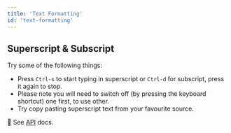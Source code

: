 ```yaml
---
title: 'Text Formatting'
id: 'text-formatting'
---
```



## Superscript & Subscript

<VanillaCodeExample
  filePath={filePath1}
  language="js"
  createEditor={createEditor1}
/>

Try some of the following things:

- Press `Ctrl-s` to start typing in superscript or `Ctrl-d` for subscript, press it again to stop.
- Please note you will need to switch off (by pressing the keyboard shortcut) one first, to use other.
- Try copy pasting superscript text from your favourite source.

:book: See [API](/docs/api/text_formatting#superscript-component) docs.
